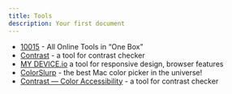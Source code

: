 ```yaml
---
title: Tools
description: Your first document
---
```


- [10015](https://10015.io/) - All Online Tools in “One Box”
- [Contrast](https://usecontrast.com/) - a tool for contrast checker
- [MY DEVICE.io](https://www.mydevice.io/) a tool for responsive design, browser features
- [ColorSlurp](https://colorslurp.com/) - the best Mac color picker in the universe!
- [Contrast — Color Accessibility](https://apps.apple.com/us/app/contrast-color-accessibility/id1254981365?mt=12) - a tool for contrast checker
